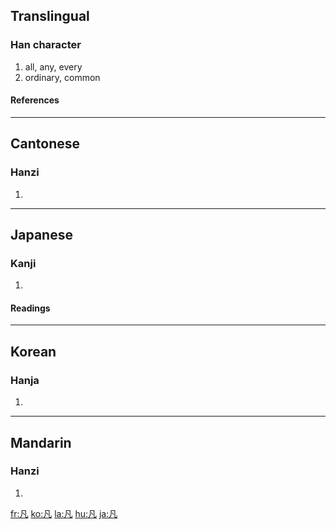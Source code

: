 {{see|几|凢}}
==Translingual==

===Han character===
{{Han char|rn=16|rad=几|as=01|sn=3|four=7721<sub>0</sub>|canj=竹弓戈 (HNI)}}

# all, any, every
# ordinary, common

====References====
{{Han ref|kx=0134.020|dkj=01739|dj=0299.100|hdz=10276.030|uh=51E1|ud=20961|bh=A45A|bd=42074}}

----

==Cantonese==

===Hanzi===
{{yue-hanzi|jyut=|y=faan4}}

# {{defn|Cantonese}}

----

==Japanese==

===Kanji===
{{ja-kanji|grade=c|rs=几01}}
# {{defn|Japanese}}
====Readings====
{{ja-readings|on=[[ぼん]] (bon), [[はん]] (han)|kun=[[すべて]] (subete), [[およそ]] (oyoso)}}
----
==Korean==
===Hanja===
{{ko-hanja|hangeul=범|eumhun=무릇|rv=beom|mr=pŏm}}
# {{defn|Korean}}
----

==Mandarin==
===Hanzi===
{{cmn-hanzi|pin=[[chù]] ([[chu4]]), [[fán]] ([[fan2]]), [[jù]] ([[ju4]])|wg=ch'u<sup>4</sup>, fan<sup>2</sup>, chü<sup>4</sup>}}
# {{defn|Mandarin}}

[[fr:凡]]
[[ko:凡]]
[[la:凡]]
[[hu:凡]]
[[ja:凡]]